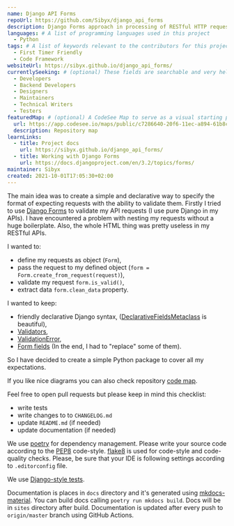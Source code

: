 ```yaml
---
name: Django API Forms
repoUrl: https://github.com/Sibyx/django_api_forms
description: Django Forms approach in processing of RESTful HTTP request payload (especially for content type like JSON or MessagePack) without HTML front-end.
languages: # A list of programming languages used in this project
  - Python
tags: # A list of keywords relevant to the contributors for this project
  - First Timer Friendly
  - Code Framework
websiteUrl: https://sibyx.github.io/django_api_forms/
currentlySeeking: # (optional) These fields are searchable and very helpful for contributors to match well with your project
  - Developers
  - Backend Developers
  - Designers
  - Maintainers
  - Technical Writers
  - Testers
featuredMap: # (optional) A CodeSee Map to serve as a visual starting point for contributors
  url: https://app.codesee.io/maps/public/c7286640-20f6-11ec-a894-61b8cbaa0d26
  description: Repository map
learnLinks:
  - title: Project docs
    url: https://sibyx.github.io/django_api_forms/
  - title: Working with Django Forms
    url: https://docs.djangoproject.com/en/3.2/topics/forms/
maintainer: Sibyx
created: 2021-10-01T17:05:30+02:00
---
```


<!-- Divide your content into sections using our handy shortcodes. Each section is optional -->

<Overview>

The main idea was to create a simple and declarative way to specify the format of expecting requests with the ability
to validate them. Firstly I tried to use [Django Forms](https://docs.djangoproject.com/en/3.2/topics/forms/) to
validate my API requests (I use pure Django in my APIs). I have encountered a problem with nesting my requests without
a huge boilerplate. Also, the whole HTML thing was pretty useless in my RESTful APIs.

I wanted to:

- define my requests as object (`Form`),
- pass the request to my defined object (`form = Form.create_from_request(request)`),
- validate my request `form.is_valid()`,
- extract data `form.clean_data` property.

I wanted to keep:

- friendly declarative Django syntax,
([DeclarativeFieldsMetaclass](https://github.com/django/django/blob/master/django/forms/forms.py#L22) is beautiful),
- [Validators](https://docs.djangoproject.com/en/3.1/ref/validators/),
- [ValidationError](https://docs.djangoproject.com/en/3.1/ref/exceptions/#validationerror),
- [Form fields](https://docs.djangoproject.com/en/3.1/ref/forms/fields/) (In the end, I had to "replace" some of them).

So I have decided to create a simple Python package to cover all my expectations.

</Overview>

<Contributing>

If you like nice diagrams you can also check repository
[code map](https://app.codesee.io/maps/public/c7286640-20f6-11ec-a894-61b8cbaa0d26).

Feel free to open pull requests but please keep in mind this checklist:

- write tests
- write changes to to `CHANGELOG.md`
- update `README.md` (if needed)
- update documentation (if needed)

We use [poetry](https://python-poetry.org/) for dependency management. Please write your source code according to the
[PEP8](https://www.python.org/dev/peps/pep-0008/) code-style. [flake8](https://github.com/pycqa/flake8) is used for
code-style and code-quality checks. Please, be sure that your IDE is following settings according to `.editorconfig`
file.

We use [Django-style tests](https://docs.djangoproject.com/en/3.1/topics/testing/overview/).

Documentation is places in `docs` directory and it's generated using
[mkdocs-material](https://squidfunk.github.io/mkdocs-material/). You can build docs calling `poetry run mkdocs build`.
Docs will be in `sites` directory after build. Documentation is updated after every push to `origin/master` branch
using GitHub Actions.


</Contributing>
